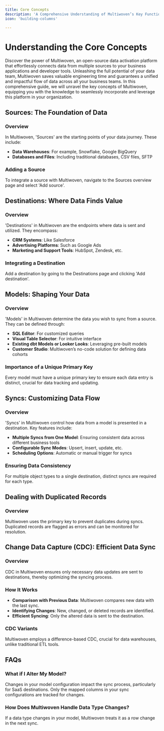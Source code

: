 ```yaml
---
title: Core Concepts
description: 'A Comprehensive Understanding of Multiwoven’s Key Functionalities'
icon: 'building-columns'

---
```


# Understanding the Core Concepts

Discover the power of Multiwoven, an open-source data activation platform that effortlessly connects data from multiple sources to your business applications and developer tools. Unleashing the full potential of your data team, Multiwoven saves valuable engineering time and guarantees a unified and impactful flow of data across all your business teams. In this comprehensive guide, we will unravel the key concepts of Multiwoven, equipping you with the knowledge to seamlessly incorporate and leverage this platform in your organization.

## Sources: The Foundation of Data

### Overview
In Multiwoven, 'Sources' are the starting points of your data journey. These include:

- **Data Warehouses**: For example, Snowflake, Google BigQuery
- **Databases and Files**: Including traditional databases, CSV files, SFTP

### Adding a Source
To integrate a source with Multiwoven, navigate to the Sources overview page and select 'Add source'.

## Destinations: Where Data Finds Value

### Overview
'Destinations' in Multiwoven are the endpoints where data is sent and utilized. They encompass:

- **CRM Systems**: Like Salesforce
- **Advertising Platforms**: Such as Google Ads
- **Marketing and Support Tools**: HubSpot, Zendesk, etc.

### Integrating a Destination
Add a destination by going to the Destinations page and clicking 'Add destination'.

## Models: Shaping Your Data

### Overview
'Models' in Multiwoven determine the data you wish to sync from a source. They can be defined through:

- **SQL Editor**: For customized queries
- **Visual Table Selector**: For intuitive interface
- **Existing dbt Models or Looker Looks**: Leveraging pre-built models
- **Customer Studio**: Multiwoven’s no-code solution for defining data cohorts

### Importance of a Unique Primary Key
Every model must have a unique primary key to ensure each data entry is distinct, crucial for data tracking and updating.

## Syncs: Customizing Data Flow

### Overview
'Syncs' in Multiwoven control how data from a model is presented in a destination. Key features include:

- **Multiple Syncs from One Model**: Ensuring consistent data across different business tools
- **Configurable Sync Modes**: Upsert, insert, update, etc.
- **Scheduling Options**: Automatic or manual trigger for syncs

### Ensuring Data Consistency
For multiple object types to a single destination, distinct syncs are required for each type.

## Dealing with Duplicated Records

### Overview
Multiwoven uses the primary key to prevent duplicates during syncs. Duplicated records are flagged as errors and can be monitored for resolution.

## Change Data Capture (CDC): Efficient Data Sync

### Overview
CDC in Multiwoven ensures only necessary data updates are sent to destinations, thereby optimizing the syncing process.

### How It Works
- **Comparison with Previous Data**: Multiwoven compares new data with the last sync.
- **Identifying Changes**: New, changed, or deleted records are identified.
- **Efficient Syncing**: Only the altered data is sent to the destination.

### CDC Variants
Multiwoven employs a difference-based CDC, crucial for data warehouses, unlike traditional ETL tools.

## FAQs

### What if I Alter My Model?
Changes in your model configuration impact the sync process, particularly for SaaS destinations. Only the mapped columns in your sync configurations are tracked for changes.

### How Does Multiwoven Handle Data Type Changes?
If a data type changes in your model, Multiwoven treats it as a row change in the next sync.